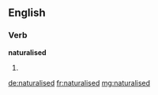 ==English==

===Verb===
'''naturalised'''

# {{British}} {{past of|[[naturalise]]}}

[[de:naturalised]]
[[fr:naturalised]]
[[mg:naturalised]]
